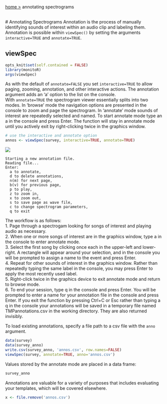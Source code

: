 <span><a href="/monitoR/">home &gt;</a><p style="display:inline;">annotating spectrograms</p></span>  
# Annotating Spectrograms
Annotation is the process of manually identifying sounds of interest within an audio clip and labeling them. Annotation is possible within `viewSpec()` by setting the arguments `interactive=TRUE` and `annotate=TRUE`.

## viewSpec
```r
opts_knit$set(self.contained = FALSE)
library(monitoR)
args(viewSpec)
```
As with the default of `annotate=FALSE` you set `interactive=TRUE` to allow paging, zooming, annotation, and other interactive actions. The annotation argument adds an 'a' option to the list on the console.  
With `annotate=TRUE` the spectrogram viewer essentially splits into two modes. In 'browse' mode the navigation options are presented in the console to zoom and page the spectrogram. In 'annotate' mode sounds of interest are repeatedly selected and named. To start annotate mode type an a in the console and press Enter. The function will stay in annotate mode until you actively exit by right-clicking twice in the graphics window.  

```r
# use the interactive and annotate option
annos <- viewSpec(survey, interactive=TRUE, annotate=TRUE)
```
![](img/annotation1.png)

```
Starting a new annotation file.
Reading file...
Enter: 
  a to annotate, 
  d to delete annotations, 
  n(m) for next page, 
  b(v) for previous page, 
  p to play, 
  z to zoom in, 
  x to zoom out, 
  s to save page as wave file, 
  c to change spectrogram parameters, 
  q to exit
```

The workflow is as follows:  
  1.  Page through a spectrogam looking for songs of interest and playing audio as necessary.  
  2.  When one or more songs of interest are in the graphics window, type a in the console to enter annotate mode.  
  3.  Select the first song by clicking once each in the upper-left and lower-right. A rectangle will appear around your selection, and in the console you will be prompted to assign a name to the event and press Enter.  
  4.  Repeat for other sounds of interest in the graphics window. Rather than repeatedly typing the same label in the console, you may press Enter to apply the most recently used label.  
  5.  Right-click twice in the graphics device to exit annotate mode and return to browse mode.  
  6.  To end your session, type q in the console and press Enter. You will be prompted to enter a name for your annotation file in the console and press Enter. If you exit the function by pressing Ctrl+C or Esc rather than typing a q in the console your annotations will be saved in a temporary file named TMPannotations.csv in the working directory. They are also returned invisibly.  

To load existing annotations, specify a file path to a csv file with the `anno` argument.

```r
data(survey)
data(survey_anno)
write.csv(survey_anno, 'annos.csv', row.names=FALSE)
viewSpec(survey, annotate=TRUE, anno='annos.csv')
```

Values stored by the annotate mode are placed in a data frame:

```r
survey_anno
```

Annotations are valuable for a variety of purposes that includes evaluating your templates, which will be covered elsewhere.

```r
x <- file.remove('annos.csv')
```







